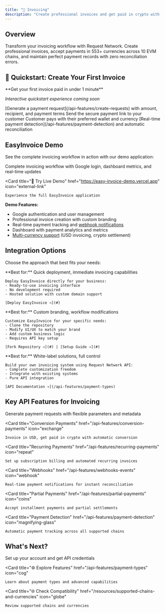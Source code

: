 ```yaml
---
title: "📄 Invoicing"
description: "Create professional invoices and get paid in crypto with 100% payment reconciliation"
---
```


## Overview

Transform your invoicing workflow with Request Network. Create professional invoices, accept payments in 553+ currencies across 10 EVM chains, and maintain perfect payment records with zero reconciliation errors.

## 🚀 Quickstart: Create Your First Invoice

<Info>
**Get your first invoice paid in under 1 minute**

*Interactive quickstart experience coming soon*
</Info>

<Steps>
  <Step title="Create Invoice">
    [Generate a payment request](/api-features/create-requests) with amount, recipient, and payment terms
  </Step>
  <Step title="Share Payment Link">
    Send the secure payment link to your customer
  </Step>
  <Step title="Get Paid">
    Customer pays with their preferred wallet and currency
  </Step>
  <Step title="Track Payment">
    [Real-time payment detection](/api-features/payment-detection) and automatic reconciliation
  </Step>
</Steps>

## EasyInvoice Demo

See the complete invoicing workflow in action with our demo application:

<CardGroup cols={2}>
  <Card 
    title="🎬 Watch Demo Video" 
    href="#" 
    icon="play"
  >
    Complete invoicing workflow with Google login, dashboard metrics, and real-time updates
  </Card>
  
  <Card 
    title="🔗 Try Live Demo" 
    href="https://easy-invoice-demo.vercel.app" 
    icon="external-link"
  >
    Experience the full EasyInvoice application
  </Card>
</CardGroup>

**Demo Features:**
- Google authentication and user management
- Professional invoice creation with custom branding
- Real-time payment tracking and [webhook notifications](/api-features/webhooks-events)
- Dashboard with payment analytics and metrics
- [Multi-currency support](/api-features/conversion-payments) (USD invoicing, crypto settlement)

## Integration Options

Choose the approach that best fits your needs:

<Tabs>
  <Tab title="Use EasyInvoice As-Is">
    **Best for:** Quick deployment, immediate invoicing capabilities
    
    Deploy EasyInvoice directly for your business:
    - Ready-to-use invoicing interface
    - No development required
    - Hosted solution with custom domain support
    
    [Deploy EasyInvoice →](#)
  </Tab>
  
  <Tab title="Fork & Customize">
    **Best for:** Custom branding, workflow modifications
    
    Customize EasyInvoice for your specific needs:
    - Clone the repository
    - Modify UI/UX to match your brand
    - Add custom business logic
    - Requires API key setup
    
    [Fork Repository →](#) | [Setup Guide →](#)
  </Tab>
  
  <Tab title="Custom Implementation">
    **Best for:** White-label solutions, full control
    
    Build your own invoicing system using Request Network API:
    - Complete customization freedom
    - Integrate with existing systems
    - Pure API integration
    
    [API Documentation →](/api-features/payment-types)
  </Tab>
</Tabs>

## Key API Features for Invoicing

<CardGroup cols={2}>
  <Card 
    title="Create Requests" 
    href="/api-features/create-requests"
    icon="plus"
  >
    Generate payment requests with flexible parameters and metadata
  </Card>
  
  <Card 
    title="Conversion Payments" 
    href="/api-features/conversion-payments"
    icon="exchange"
  >
    Invoice in USD, get paid in crypto with automatic conversion
  </Card>
  
  <Card 
    title="Recurring Payments" 
    href="/api-features/recurring-payments"
    icon="repeat"
  >
    Set up subscription billing and automated recurring invoices
  </Card>
  
  <Card 
    title="Webhooks" 
    href="/api-features/webhooks-events"
    icon="webhook"
  >
    Real-time payment notifications for instant reconciliation
  </Card>
  
  <Card 
    title="Partial Payments" 
    href="/api-features/partial-payments"
    icon="coins"
  >
    Accept installment payments and partial settlements
  </Card>
  
  <Card 
    title="Payment Detection" 
    href="/api-features/payment-detection"
    icon="magnifying-glass"
  >
    Automatic payment tracking across all supported chains
  </Card>
</CardGroup>

## What's Next?

<CardGroup cols={3}>
  <Card 
    title="🔑 Get API Keys" 
    href="/api-setup/getting-started"
    icon="key"
  >
    Set up your account and get API credentials
  </Card>
  
  <Card 
    title="⚙️ Explore Features" 
    href="/api-features/payment-types"
    icon="cog"
  >
    Learn about payment types and advanced capabilities
  </Card>
  
  <Card 
    title="🌐 Check Compatibility" 
    href="/resources/supported-chains-and-currencies"
    icon="globe"
  >
    Review supported chains and currencies
  </Card>
</CardGroup>
